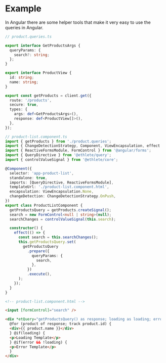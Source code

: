 
<Meta title="HttpClient/Angular Usage Example" />

# Example

In Angular there are some helper tools that make it very easy to use the queries in Angular.

```ts
// product.queries.ts

export interface GetProductsArgs {
  queryParams: {
    search?: string;
  };
}

export interface ProductView {
  id: string;
  name: string;
}

export const getProducts = client.get({
  route: '/products',
  secure: true,
  types: {
    args: def<GetProductsArgs>(),
    response: def<ProductView[]>(),
  },
});
```

```ts
// product-list.component.ts
import { getProducts } from './product.queries';
import { ChangeDetectionStrategy, Component, ViewEncapsulation, effect } from '@angular/core';
import { ReactiveFormsModule, FormControl } from '@angular/forms';
import { QueryDirective } from '@ethlete/query';
import { controlValueSignal } from '@ethlete/core';

@Component({
  selector: 'app-product-list',
  standalone: true,
  imports: [QueryDirective, ReactiveFormsModule],
  templateUrl: './product-list.component.html',
  encapsulation: ViewEncapsulation.None,
  changeDetection: ChangeDetectionStrategy.OnPush,
})
export class ProductListComponent {
  getProductsQuery = getProducts.createSignal();
  search = new FormControl<null | string>(null);
  searchChanges = controlValueSignal(this.search);

  constructor() {
    effect(() => {
      const search = this.searchChanges();
      this.getProductsQuery.set(
        getProductsQuery
          .prepare({
            queryParams: {
              search,
            },
          })
          .execute(),
      );
    });
  }
}
```

```html
<!-- product-list.component.html -->

<input [formControl]="search" />

<div *etQuery="getProductsQuery() as response; loading as loading; error as error">
  @for (product of response; track product.id) {
  <div>{{ product.name }}</div>
  } @if(loading) {
  <p>Loading Template</p>
  } @if(error && !loading) {
  <p>Error Template</p>
  }
</div>
```
